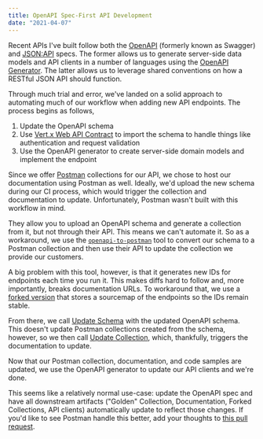 ```yaml
---
title: OpenAPI Spec-First API Development
date: "2021-04-07"
---
```


Recent APIs I've built follow both the [OpenAPI](https://swagger.io/specification/) (formerly known as Swagger) and [JSON:API](https://jsonapi.org/) specs. The former allows us to generate server-side data models and API clients in a number of languages using the [OpenAPI Generator](https://github.com/OpenAPITools/openapi-generator). The latter allows us to leverage shared conventions on how a RESTful JSON API should function.

Through much trial and error, we've landed on a solid approach to automating much of our workflow when adding new API endpoints. The process begins as follows,

1. Update the OpenAPI schema
1. Use [Vert.x Web API Contract](https://vertx.io/docs/vertx-web-api-contract/java/) to import the schema to handle things like authentication and request validation
1. Use the OpenAPI generator to create server-side domain models and implement the endpoint

Since we offer [Postman](https://www.postman.com/) collections for our API, we chose to host our documentation using Postman as well. Ideally, we'd upload the new schema during our CI process, which would trigger the collection and documentation to update. Unfortunately, Postman wasn't built with this workflow in mind.

They allow you to upload an OpenAPI schema and generate a collection from it, but not through their API. This means we can't automate it. So as a workaround, we use the [`openapi-to-postman`](https://github.com/postmanlabs/openapi-to-postman) tool to convert our schema to a Postman collection and then use their API to update the collection we provide our customers.

A big problem with this tool, however, is that it generates new IDs for endpoints each time you run it. This makes diffs hard to follow and, more importantly, breaks documentation URLs. To workaround that, we use a [forked version](https://github.com/therockstorm/openapi-to-postman) that stores a sourcemap of the endpoints so the IDs remain stable.

From there, we call [Update Schema](https://www.postman.com/postman/workspace/postman-public-workspace/request/12959542-f9544c35-d4e1-4013-b2c2-88425c1cbcd2) with the updated OpenAPI schema. This doesn't update Postman collections created from the schema, however, so we then call [Update Collection](https://www.postman.com/postman/workspace/postman-public-workspace/request/12959542-bc8b292b-ffbb-4c67-a2a1-2fc416e2aef8), which, thankfully, triggers the documentation to update.

Now that our Postman collection, documentation, and code samples are updated, we use the OpenAPI generator to update our API clients and we're done.

This seems like a relatively normal use-case: update the OpenAPI spec and have all downstream artifacts ("Golden" Collection, Documentation, Forked Collections, API clients) automatically update to reflect those changes. If you'd like to see Postman handle this better, add your thoughts to [this pull request](https://github.com/postmanlabs/postman-app-support/issues/8940).
